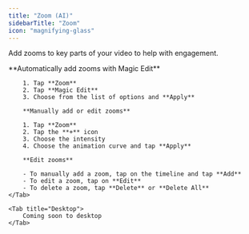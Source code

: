 ```yaml
---
title: "Zoom (AI)"
sidebarTitle: "Zoom"
icon: "magnifying-glass"
---
```


Add zooms to key parts of your video to help with engagement.

<Tabs>
    <Tab title="iOS">
        **Automatically add zooms with Magic Edit**

        1. Tap **Zoom**
        2. Tap **Magic Edit**
        3. Choose from the list of options and **Apply**

        **Manually add or edit zooms**

        1. Tap **Zoom**
        2. Tap the **+** icon
        3. Choose the intensity
        4. Choose the animation curve and tap **Apply**

        **Edit zooms**

        - To manually add a zoom, tap on the timeline and tap **Add**
        - To edit a zoom, tap on **Edit**
        - To delete a zoom, tap **Delete** or **Delete All**
    </Tab>

    <Tab title="Desktop">
        Coming soon to desktop
    </Tab>
</Tabs>
